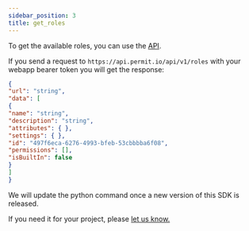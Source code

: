 ```yaml
---
sidebar_position: 3
title: get_roles
---
```


To get the available roles, you can use the [API](/reference/api_with_cli).

If you send a request to `https://api.permit.io/api/v1/roles` with your webapp bearer token you will get the response:

```json
{
"url": "string",
"data": [
{
"name": "string",
"description": "string",
"attributes": { },
"settings": { },
"id": "497f6eca-6276-4993-bfeb-53cbbbba6f08",
"permissions": [],
"isBuiltIn": false
}
]
}
```

We will update the python command once a new version of this SDK is released.

If you need it for your project, please [let us know.](mailto:help@permit.io)

<!-- ```python

``` -->

